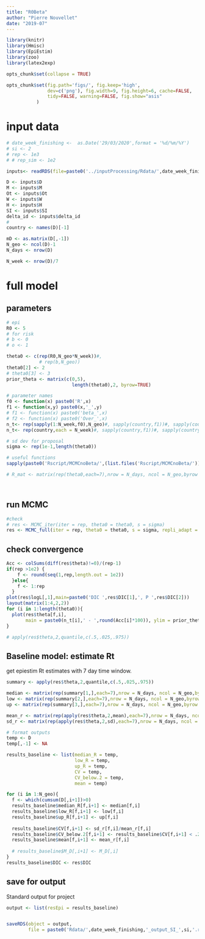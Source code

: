 ```yaml
---
title: "R0Beta"
author: "Pierre Nouvellet"
date: "2019-07"
---
```


```r
library(knitr)
library(Hmisc)
library(EpiEstim)
library(zoo)
library(latex2exp)

opts_chunk$set(collapse = TRUE)

opts_chunk$set(fig.path='figs/', fig.keep='high', 
               dev=c('png'), fig.width=9, fig.height=6, cache=FALSE,
               tidy=FALSE, warning=FALSE, fig.show="asis"
 	       )

```

# input data


```r


# date_week_finishing <-  as.Date('29/03/2020',format = '%d/%m/%Y')
# si <- 2
# rep <- 1e3
# # rep_sim <- 1e2

inputs<- readRDS(file=paste0('../inputProcessing/Rdata/',date_week_finishing,'_inputsG_SI_',si,'.rds'))

D <- inputs$D
M <- inputs$M
Ot <- inputs$Ot
W <- inputs$W
H <- inputs$H
SI <- inputs$SI
delta_id <- inputs$delta_id
#
country <- names(D)[-1]

mD <- as.matrix(D[,-1])
N_geo <- ncol(D)-1
N_days <- nrow(D)

N_week <- nrow(D)/7
```


# full model

## parameters 

```r
# epi
R0 <- 5
# for risk
# b <- 0
# o <- 1

theta0 <- c(rep(R0,N_geo*N_week))#,
            # rep(b,N_geo))
theta0[2] <- 2
# theta0[3] <- 3
prior_theta <- matrix(c(0,5),
                        length(theta0),2, byrow=TRUE)

# parameter names
f0 <- function(x) paste0('R',x)
f1 <- function(x,y) paste0(x,'_',y)
# f1 <- function(x) paste0('beta_',x)
# f2 <- function(x) paste0('Over_',x)
n_t<- rep(sapply(1:N_week,f0),N_geo)#, sapply(country,f1))#, sapply(country,f2))
n_t<- rep(country,each = N_week)#, sapply(country,f1))#, sapply(country,f2))

# sd dev for proposal
sigma <- rep(1e-1,length(theta0))

# useful functions
sapply(paste0('Rscript/MCMCnoBeta/',(list.files('Rscript/MCMCnoBeta/'))),FUN = source)

# R_mat <- matrix(rep(theta0,each=7),nrow = N_days, ncol = N_geo,byrow = FALSE)

 
```

## run MCMC

```r
#check
# res <- MCMC_iter(iter = rep, theta0 = theta0, s = sigma)
res <- MCMC_full(iter = rep, theta0 = theta0, s = sigma, repli_adapt = 10, within_iter = rep/10)


```


## check convergence


```r

Acc <- colSums(diff(res$theta)!=0)/(rep-1)
if(rep >1e2) {
    f <- round(seq(1,rep,length.out = 1e2))
  }else{
    f <- 1:rep
  }
plot(res$logL[,1],main=paste0('DIC ',res$DIC[1],', P ',res$DIC[2]))
layout(matrix(1:4,2,2))
for (i in 1:length(theta0)){
  plot(res$theta[f,i],
       main = paste0(n_t[i],' - ',round(Acc[i]*100)), ylim = prior_theta[i,])
}

# apply(res$theta,2,quantile,c(.5,.025,.975))

```





## Baseline model: estimate Rt

get epiestim Rt estimates with 7 day time window.

```r

summary <- apply(res$theta,2,quantile,c(.5,.025,.975))

median <- matrix(rep(summary[1,],each=7),nrow = N_days, ncol = N_geo,byrow = FALSE)
low <- matrix(rep(summary[2,],each=7),nrow = N_days, ncol = N_geo,byrow = FALSE)
up <- matrix(rep(summary[3,],each=7),nrow = N_days, ncol = N_geo,byrow = FALSE)

mean_r <- matrix(rep(apply(res$theta,2,mean),each=7),nrow = N_days, ncol = N_geo,byrow = FALSE)
sd_r <- matrix(rep(apply(res$theta,2,sd),each=7),nrow = N_days, ncol = N_geo,byrow = FALSE)

# format outputs
temp <- D
temp[,-1] <- NA

results_baseline <- list(median_R = temp,
                         low_R = temp,
                         up_R = temp,
                         CV = temp,
                         CV_below.2 = temp,
                         mean = temp)

for (i in 1:N_geo){
  f <- which(cumsum(D[,i+1])>0)
  results_baseline$median_R[f,i+1] <- median[f,i]
  results_baseline$low_R[f,i+1] <- low[f,i]
  results_baseline$up_R[f,i+1] <- up[f,i]
  
  results_baseline$CV[f,i+1] <- sd_r[f,i]/mean_r[f,i]
  results_baseline$CV_below.2[f,i+1] <- results_baseline$CV[f,i+1] < .2
  results_baseline$mean[f,i+1] <- mean_r[f,i]
  
  # results_baseline$M_D[,i+1] <- M_D[,i]
}
results_baseline$DIC <- res$DIC

```


## save for output



Standard output for project


```r

output <- list(resEpi = results_baseline)


saveRDS(object = output,
        file = paste0('Rdata/',date_week_finishing,'_output_SI_',si,'.rds' ))
```
